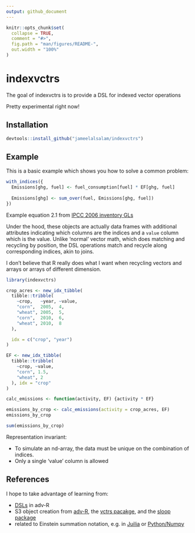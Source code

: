 ```yaml
---
output: github_document
---
```


<!-- README.md is generated from README.Rmd. Please edit that file -->

```r
knitr::opts_chunk$set(
  collapse = TRUE,
  comment = "#>",
  fig.path = "man/figures/README-",
  out.width = "100%"
)
```
# indexvctrs

The goal of indexvctrs is to provide a DSL for indexed vector operations

Pretty experimental right now!

## Installation

``` r
devtools::install_github("jameelalsalam/indexvctrs")
```

## Example

This is a basic example which shows you how to solve a common problem:


```r
with_indices({
  Emissions[ghg, fuel] <- fuel_consumption[fuel] * EF[ghg, fuel]
  
  Emissions[ghg] <- sum_over(fuel, Emissions[ghg, fuel])
})
```

Example equation 2.1 from [IPCC 2006 inventory GLs](https://www.ipcc-nggip.iges.or.jp/public/2006gl/pdf/2_Volume2/V2_2_Ch2_Stationary_Combustion.pdf)

Under the hood, these objects are actually data frames with additional attributes indicating which columns are the indices and a `value` column which is the value. Unlike 'normal' vector math, which does matching and recycling by position, the DSL operations match and recycle along corresponding indices, akin to joins.

I don't believe that R really does what I want when recycling vectors and arrays or arrays of different dimension.

```r
library(indexvctrs)

crop_acres <- new_idx_tibble(
  tibble::tribble(
    ~crop,   ~year, ~value,
    "corn",  2005,  4,
    "wheat", 2005,  5,
    "corn",  2010,  6,
    "wheat", 2010,  8
  ),

  idx = c("crop", "year")
)

EF <- new_idx_tibble(
  tibble::tribble(
    ~crop, ~value,
    "corn", 1.5,
    "wheat", 2
  ), idx = "crop"
)

calc_emissions <- function(activity, EF) {activity * EF}

emissions_by_crop <- calc_emissions(activity = crop_acres, EF)
emissions_by_crop
```


```r
sum(emissions_by_crop)
```



Representation invariant:

* To simulate an nd-array, the data must be unique on the combination of indices.
* Only a single 'value' column is allowed

## References

I hope to take advantage of learning from:

* [DSLs](https://adv-r.hadley.nz/translation.html) in adv-R
* S3 object creation from [adv-R](https://adv-r.hadley.nz/s3.html), the [vctrs pacakge](https://github.com/r-lib/vctrs), and the [sloop package](https://github.com/hadley/sloop)
* related to Einstein summation notation, e.g. in [Juilia](https://github.com/ahwillia/Einsum.jl) or [Python/Numpy](https://docs.scipy.org/doc/numpy-1.10.0/reference/generated/numpy.einsum.html)



